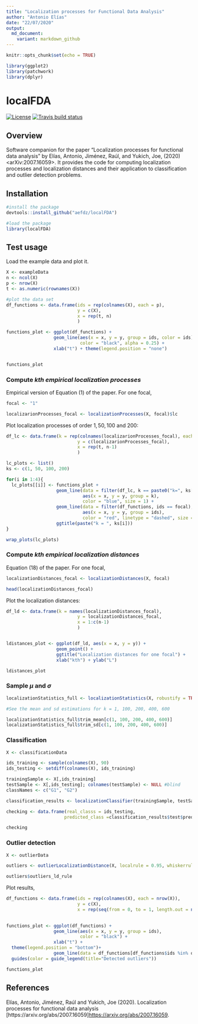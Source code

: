 ```yaml
---
title: "Localization processes for Functional Data Analysis"
author: "Antonio Elías"
date: "22/07/2020"
output:
  md_document:
    variant: markdown_github
---
```


```r
knitr::opts_chunk$set(echo = TRUE)

library(ggplot2)
library(patchwork)
library(dplyr)
```

localFDA
=======

<!-- badges: start -->
[![License](https://img.shields.io/badge/license-GPL%20v3-blue.svg)](https://www.gnu.org/licenses/gpl-3.0)
[![Travis build status](https://travis-ci.com/aefdz/localFDA.svg?branch=master)](https://travis-ci.com/aefdz/localFDA)
<!-- badges: end -->

## Overview

Software companion for the paper "Localization processes for functional data analysis" by Elías, Antonio, Jiménez, Raúl, and Yukich, Joe, (2020) <arXiv:2007.16059>. It provides the code for computing localization processes and localization distances and their application to classification and outlier detection problems.

## Installation 

```r
#install the package
devtools::install_github("aefdz/localFDA")
```

```r
#load the package
library(localFDA)
```

## Test usage
Load the example data and plot it.

```r
X <- exampleData
n <- ncol(X)
p <- nrow(X)
t <- as.numeric(rownames(X))

#plot the data set
df_functions <- data.frame(ids = rep(colnames(X), each = p),
                           y = c(X),
                           x = rep(t, n)
                           )

functions_plot <- ggplot(df_functions) + 
                  geom_line(aes(x = x, y = y, group = ids, color = ids), 
                            color = "black", alpha = 0.25) + 
                  xlab("t") + theme(legend.position = "none")


functions_plot
```

### Compute *kth empirical localization processes*
Empirical version of Equation (1) of the paper. For one focal,

```r
focal <- "1"

localizarionProcesses_focal <- localizationProcesses(X, focal)$lc
```

Plot localization processes of order $1, 50, 100$ and $200$:

```r
df_lc <- data.frame(k = rep(colnames(localizarionProcesses_focal), each = p),
                           y = c(localizarionProcesses_focal),
                           x = rep(t, n-1)
                           )

lc_plots <- list()
ks <- c(1, 50, 100, 200)

for(i in 1:4){
  lc_plots[[i]] <- functions_plot + 
                   geom_line(data = filter(df_lc, k == paste0("k=", ks[i])), 
                             aes(x = x, y = y, group = k), 
                             color = "blue", size = 1) +
                   geom_line(data = filter(df_functions, ids == focal), 
                             aes(x = x, y = y, group = ids), 
                             color = "red", linetype = "dashed", size = 1)+
                   ggtitle(paste("k = ", ks[i]))
}

wrap_plots(lc_plots)

```

### Compute *kth empirical localization distances*
Equation (18) of the paper. For one focal,

```r
localizationDistances_focal <- localizationDistances(X, focal)

head(localizationDistances_focal)
```

Plot the localization distances:

```r
df_ld <- data.frame(k = names(localizationDistances_focal),
                           y = localizationDistances_focal,
                           x = 1:c(n-1)
                           )


ldistances_plot <- ggplot(df_ld, aes(x = x, y = y)) + 
                   geom_point() + 
                   ggtitle("Localization distances for one focal") + 
                   xlab("kth") + ylab("L")

ldistances_plot
```

### Sample $\mu$ and $\sigma$ 

```r
localizationStatistics_full <- localizationStatistics(X, robustify = TRUE)

#See the mean and sd estimations for k = 1, 100, 200, 400, 600

localizationStatistics_full$trim_mean[c(1, 100, 200, 400, 600)]
localizationStatistics_full$trim_sd[c(1, 100, 200, 400, 600)]
```

### Classification

```r
X <- classificationData

ids_training <- sample(colnames(X), 90)
ids_testing <- setdiff(colnames(X), ids_training)

trainingSample <- X[,ids_training]
testSample <- X[,ids_testing]; colnames(testSample) <- NULL #blind 
classNames <- c("G1", "G2")

classification_results <- localizationClassifier(trainingSample, testSample, classNames, k_opt = 3)

checking <- data.frame(real_classs = ids_testing, 
                      predicted_class =classification_results$test$predicted_class)

checking
```

### Outlier detection

```r
X <- outlierData

outliers <- outlierLocalizationDistance(X, localrule = 0.95, whiskerrule = 1.5)

outliers$outliers_ld_rule
```

Plot results,

```r
df_functions <- data.frame(ids = rep(colnames(X), each = nrow(X)),
                           y = c(X),
                           x = rep(seq(from = 0, to = 1, length.out = nrow(X)), ncol(X)))
                           

functions_plot <- ggplot(df_functions) + 
                  geom_line(aes(x = x, y = y, group = ids), 
                            color = "black") + 
                  xlab("t") + 
  theme(legend.position = "bottom")+
                  geom_line(data = df_functions[df_functions$ids %in% outliers$outliers_ld_rule,], aes(x = x, y = y, group = ids, color = ids), size = 1) +
  guides(color = guide_legend(title="Detected outliers"))

functions_plot 

```

## References

Elías, Antonio, Jiménez, Raúl and Yukich, Joe (2020). Localization processes for functional data analysis [https://arxiv.org/abs/2007.16059]<https://arxiv.org/abs/2007.16059>.
